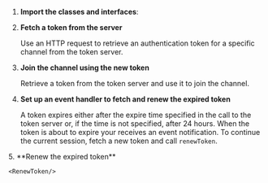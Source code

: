 
<PlatformWrapper platform="android, ios, macos, unity, react-js, web">

1. **Import the <Vpd k="SDK" /> classes and interfaces**:

    <ImportLibraries/>

1.  **Fetch a token from the server**

    Use an HTTP request to retrieve an authentication token for a specific channel from the token server.

    <FetchToken/>

3. **Join the channel using the new token**

    Retrieve a token from the token server and use it to join the channel.
    
    <JoinChannel/>

1. **Set up an event handler to fetch and renew the expired token**

    A token expires either after the expire time specified in the call to the token server or, if the time is
    not specified, after 24 hours. When the token is about to expire your <Vpl k="CLIENT"/> receives an event notification. To continue the current session, fetch a new token and call `renewToken`.

    <EventHandler/>

<PlatformWrapper platform="unity">
5.  **Renew the expired token**

    <RenewToken/>
</PlatformWrapper>

</PlatformWrapper>
